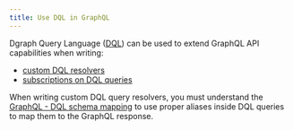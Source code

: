 ```yaml
---
title: Use DQL in GraphQL
---
```


Dgraph Query Language ([DQL](./dql)) can be used to extend GraphQL API
capabilities when writing:

- [custom DQL resolvers](./custom-dql)
- [subscriptions on DQL queries](./subscriptions#subscriptions-to-custom-dql)

When writing custom DQL query resolvers, you must understand the
[GraphQL - DQL schema mapping](./graphql-dql-schema) to use proper aliases
inside DQL queries to map them to the GraphQL response.
